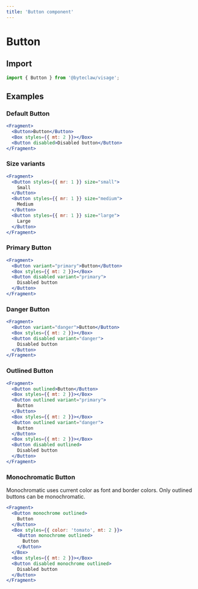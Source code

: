 ```yaml
---
title: 'Button component'
---
```


# Button

## Import

```js transpile=false
import { Button } from '@byteclaw/visage';
```

## Examples

### Default Button

```jsx live=true
<Fragment>
  <Button>Button</Button>
  <Box styles={{ mt: 2 }}></Box>
  <Button disabled>Disabled button</Button>
</Fragment>
```

### Size variants

```jsx live=true
<Fragment>
  <Button styles={{ mr: 1 }} size="small">
    Small
  </Button>
  <Button styles={{ mr: 1 }} size="medium">
    Medium
  </Button>
  <Button styles={{ mr: 1 }} size="large">
    Large
  </Button>
</Fragment>
```

### Primary Button

```jsx live=true
<Fragment>
  <Button variant="primary">Button</Button>
  <Box styles={{ mt: 2 }}></Box>
  <Button disabled variant="primary">
    Disabled button
  </Button>
</Fragment>
```

### Danger Button

```jsx live=true
<Fragment>
  <Button variant="danger">Button</Button>
  <Box styles={{ mt: 2 }}></Box>
  <Button disabled variant="danger">
    Disabled button
  </Button>
</Fragment>
```

### Outlined Button

```jsx live=true
<Fragment>
  <Button outlined>Button</Button>
  <Box styles={{ mt: 2 }}></Box>
  <Button outlined variant="primary">
    Button
  </Button>
  <Box styles={{ mt: 2 }}></Box>
  <Button outlined variant="danger">
    Button
  </Button>
  <Box styles={{ mt: 2 }}></Box>
  <Button disabled outlined>
    Disabled button
  </Button>
</Fragment>
```

### Monochromatic Button

Monochromatic uses current color as font and border colors. Only outlined buttons can be monochromatic.

```jsx live=true
<Fragment>
  <Button monochrome outlined>
    Button
  </Button>
  <Box styles={{ color: 'tomato', mt: 2 }}>
    <Button monochrome outlined>
      Button
    </Button>
  </Box>
  <Box styles={{ mt: 2 }}></Box>
  <Button disabled monochrome outlined>
    Disabled button
  </Button>
</Fragment>
```
